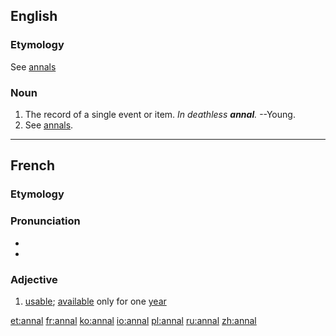 ==English==

===Etymology===
See [[annals]]
===Noun===
{{en-noun}}
# The record of a single event or item. ''In deathless '''annal'''.'' --Young.
# See [[annals]].

----

==French==

===Etymology===
{{etyl|la|fr}} {{term|annus|annus|year|lang=la}}

===Pronunciation===
* {{IPA|/anal/|lang=fr}}
* {{homophones|lang=fr|anal|anale|anales|annale|annales}}

===Adjective===
{{fr-adj|mp=annaux}}

# {{legal|lang=fr}} [[usable]]; [[available]] only for one [[year]]

[[et:annal]]
[[fr:annal]]
[[ko:annal]]
[[io:annal]]
[[pl:annal]]
[[ru:annal]]
[[zh:annal]]
